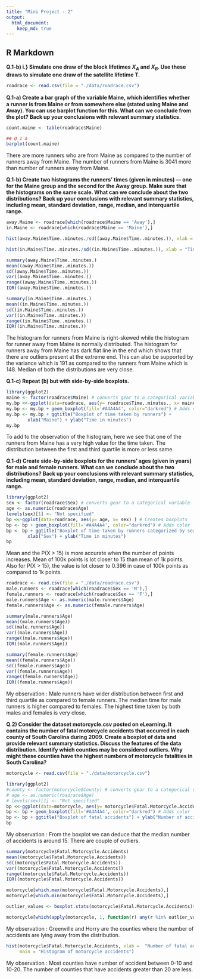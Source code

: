 ```yaml
---
title: "Mini Project - 2"
output: 
  html_document:
    keep_md: true
---
```


## R Markdown

**Q.1-b) i.} Simulate one draw of the block lifetimes $X_A$ and $X_B$. Use these draws to simulate one draw of the satellite lifetime T.**

```r
roadrace <- read.csv(file = "./data/roadrace.csv")
```

**Q.1-a) Create a bar graph of the variable Maine, which identiﬁes whether a runner is from Maine or from somewhere else (stated using Maine and Away). You can use barplot function for this. What can we conclude from the plot? Back up your conclusions with relevant summary statistics.**

```r
count.maine <- table(roadrace$Maine)

## Q 1 a
barplot(count.maine)
```

There are more runners who are from Maine as compared to the number of runners away from Maine. The number of runners from Maine is 3041 more than number of runners away from Maine.

**Q.1-b) Create two histograms the runners’ times (given in minutes) — one for the Maine group and the second for the Away group. Make sure that the histograms on the same scale. What can we conclude about the two distributions? Back up your conclusions with relevant summary statistics, including mean, standard deviation, range, median, and interquartile range.**

```r
away.Maine <- roadrace[which(roadrace$Maine == 'Away'),]
in.Maine <- roadrace[which(roadrace$Maine == 'Maine'),]

hist(away.Maine$Time..minutes./sd((away.Maine$Time..minutes.)), xlab = "Time in Minutes",main = "Histogram of Runners away from Maine")

```

```r
hist(in.Maine$Time..minutes./sd((in.Maine$Time..minutes.)), xlab = "Time in Minutes",main = "Histogram of Runners from Maine")
```



```r
summary(away.Maine$Time..minutes.)
mean((away.Maine$Time..minutes.))
sd((away.Maine$Time..minutes.))
var((away.Maine$Time..minutes.))
range((away.Maine$Time..minutes.))
IQR((away.Maine$Time..minutes.))
```

```r
summary(in.Maine$Time..minutes.)
mean((in.Maine$Time..minutes.))
sd((in.Maine$Time..minutes.))
var((in.Maine$Time..minutes.))
range((in.Maine$Time..minutes.))
IQR((in.Maine$Time..minutes.))
```

The histogram for runners from Maine is right-skewed while the histogram for runner away from Maine is normally distributed. The histogram for runners away from Maine has dark flat line in the end which shows that there are outliers present at the extreme end. This can also be supported by the variance which is 191 as compared to the runners from Maine which is 148. Median of both the distributions are very close.

**Q.1-c) Repeat (b) but with side-by-side boxplots.**

```r
library(ggplot2)
maine <- factor(roadrace$Maine) # converts gear to a categorical variable
my.bp <<-ggplot(data=roadrace, aes(y= roadrace$Time..minutes., x= maine) ) # Creates boxplots
my.bp <- my.bp + geom_boxplot(fill='#A4A4A4', color="darkred") # Adds color
my.bp <- my.bp + ggtitle("Boxplot of time taken by runners") +
        xlab("Maine") + ylab("Time in minutes")
my.bp
```

To add to the observation of the histogram, here we see that one of the runners from Maine has a very high value for the time taken. The distribution between the first and third quartile is more or less same. 

**Q.1-d) Create side-by-side boxplots for the runners’ ages (given in years) for male and female runners. What can we conclude about the two distributions? Back up your conclusions with relevant summary statistics, including mean, standard deviation, range, median, and interquartile range.**

```r
library(ggplot2)
sex <- factor(roadrace$Sex) # converts gear to a categorical variable
age <- as.numeric(roadrace$Age)
levels(sex)[1] <- "Not specified"
bp <<-ggplot(data=roadrace, aes(y= age, x= sex) ) # Creates boxplots
bp <- bp + geom_boxplot(fill='#A4A4A4', color="darkred") # Adds color
bp <- bp + ggtitle("Boxplot of time taken by runners categorized by sex") +
        xlab("Sex") + ylab("Time in minutes")
bp
```


Mean and the P(X $>$ 15) is more accurate when the number of points increases. Mean of 100k points is lot closer to 15 than mean of 1k points. Also for P(X $>$ 15), the value is lot closer to 0.396 in case of 100k points as compared to 1k points.
 
```r
roadrace <- read.csv(file = "./data/roadrace.csv")
male.runners <- roadrace[which(roadrace$Sex == 'M'),]
female.runners <- roadrace[which(roadrace$Sex == 'F'),]
male.runners$Age <- as.numeric(male.runners$Age)
female.runners$Age <- as.numeric(female.runners$Age)
```

```r
summary(male.runners$Age)
mean((male.runners$Age))
sd((male.runners$Age))
var((male.runners$Age))
range((male.runners$Age))
IQR((male.runners$Age))
```

```r
summary(female.runners$Age)
mean((female.runners$Age))
sd((female.runners$Age))
var((female.runners$Age))
range((female.runners$Age))
IQR((female.runners$Age))
```

 My observation :
 Male runners have wider distribution between first and third quartile as compared to female runners. The median time for male runners is higher compared to females. The highest time taken by both males and females is very close.

**Q.2) Consider the dataset motorcycle.csv posted on eLearning. It contains the number of fatal motorcycle accidents that occurred in each county of South Carolina during 2009. Create a boxplot of data and provide relevant summary statistics. Discuss the features of the data distribution. Identify which counties may be considered outliers. Why might these counties have the highest numbers of motorcycle fatalities in South Carolina?**

```r
motorcycle <- read.csv(file = "./data/motorcycle.csv")
```

```r
library(ggplot2)
#county <- factor(motorcycle$County) # converts gear to a categorical variable
# age <- as.numeric(roadrace$Age)
# levels(sex)[1] <- "Not specified"
bp <<-ggplot(data=motorcycle, aes(y= motorcycle$Fatal.Motorcycle.Accidents) ) # Creates boxplots
bp <- bp + geom_boxplot(fill='#A4A4A4', color="darkred") # Adds color
bp <- bp + ggtitle("Boxplot of fatal accidents") + ylab("Number of accidents")
bp
```

My observation :
From the boxplot we can deduce that the median number of accidents is around 15. There are couple of outliers.

```r
summary(motorcycle$Fatal.Motorcycle.Accidents)
mean((motorcycle$Fatal.Motorcycle.Accidents))
sd((motorcycle$Fatal.Motorcycle.Accidents))
var((motorcycle$Fatal.Motorcycle.Accidents))
range((motorcycle$Fatal.Motorcycle.Accidents))
IQR((motorcycle$Fatal.Motorcycle.Accidents))
```

```r
motorcycle[which.max(motorcycle$Fatal.Motorcycle.Accidents),]
motorcycle[which.min(motorcycle$Fatal.Motorcycle.Accidents),]
```

```r
outlier_values <- boxplot.stats(motorcycle$Fatal.Motorcycle.Accidents)$out  

motorcycle[which(apply(motorcycle, 1, function(r) any(r %in% outlier_values))),]
```


My observation :
Greenville and Horry are the counties where the number of accidents are lying away from the distribution.

```r

hist(motorcycle$Fatal.Motorcycle.Accidents, xlab =  "Number of fatal accidents",
     main = "Histogram of motorcycle accidents")
```

My observation :
Most counties have number of accident between 0-10 and 10-20. The number of counties that have accidents greater than 20 are less.
